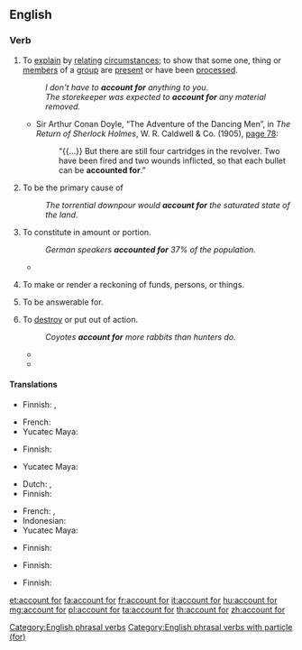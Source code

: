 ==English==

===Verb===
{{head|en|verb|phrasal verb|head=[[account]] [[for]]}}

# {{label|en|transitive}} To [[explain]] by [[relating]] [[circumstances]]; to show that some one, thing or [[members]] of a [[group]] are [[present]] or have been [[process]]ed.
#: ''I don't have to '''account for''' anything to you.''
#: ''The storekeeper was expected to '''account for''' any material removed.''
#* {{ante|1905}} Sir Arthur Conan Doyle, “The Adventure of the Dancing Men”, in ''The Return of Sherlock Holmes'', W. R. Caldwell & Co. (1905), [http://books.google.com/books?id=xgnTteuZ694C&pg=PA78&dq=accounted-for page 78]:
#*: “{{...}} But there are still four cartridges in the revolver. Two have been fired and two wounds inflicted, so that each bullet can be '''accounted for'''.”
# {{label|en|transitive}} To be the primary cause of
#: ''The torrential downpour would '''account for''' the saturated state of the land''.
# {{label|en|transitive}} To constitute in amount or portion.
#: ''German speakers '''accounted for''' 37% of the population.''
#* {{quote-news|title=Scientists monitoring return of wolves to Upper Pennisula|work=Chicago Tribune|date=Nov 15, 1992|passage=... and car strikes '''account for''' more than 50000, it's obvious the wolves' effect on the state's deer herd is so small as to be meaningless.}}
# {{label|en|transitive}} To make or render a reckoning of funds, persons, or things.
# {{label|en|transitive}} To be answerable for.
# {{label|en|transitive}} To [[destroy]] or put out of action.
#: ''Coyotes '''account for''' more rabbits than hunters do.''
#* {{quote-news|title=Check of Fortress, Liberator Raid At Lille Reveals High Enemy Loss|work=Hartford Courant|date=Oct 11|year=1942|passage=Allied Air Forces '''Account for''' 34 Axis Aircraft}}
#* {{quote-news|title=Jet Missile Downs Mig In Dogfight|work=The Bulletin|date=Feb 22|year=1972|passage=South Vietnamese counter-attacks helped '''account for''' 239 guerrillas reported killed in the 24 hours ending at 6 today, 86 of them in allied air attacks}}

====Translations====
{{trans-top|to explain by relating circumstances}}
* Finnish: {{t+|fi|selvittää}}, {{t+|fi|selittää}}
{{trans-mid}}
* French: {{t+|fr|expliquer}}
* Yucatec Maya: {{t|yua|tsoolik}}
{{trans-bottom}}

{{trans-top|to be the primary cause of}}
* Finnish: {{t+|fi|aiheuttaa}}
{{trans-mid}}
* Yucatec Maya: {{t|yua|tsoolik}}
{{trans-bottom}}

{{trans-top|to constitute in amount or portion}}
* Dutch: {{t|nl|tellen voor}}, {{t|nl|meetellen voor}}
* Finnish: {{t+|fi|olla}}
{{trans-mid}}
* French: {{t+|fr|représenter}}, {{t+|fr|constituer}}
* Indonesian: {{t|id|terhitung sekitar}}
* Yucatec Maya: {{t|yua|tsoolik}}
{{trans-bottom}}

{{trans-top|to make or render a reckoning of funds, persons, or things}}
* Finnish: {{t+|fi|tilittää}}
{{trans-mid}}
{{trans-bottom}}

{{trans-top|to be answerable for}}
* Finnish: {{t+|fi|vastata}}
{{trans-mid}}
{{trans-bottom}}

{{trans-top|military: to destroy or put out of action}}
* Finnish: {{t+|fi|tuhota}}
{{trans-mid}}
{{trans-bottom}}

[[Category:English phrasal verbs]]
[[Category:English phrasal verbs with particle (for)]]

[[et:account for]]
[[fa:account for]]
[[fr:account for]]
[[it:account for]]
[[hu:account for]]
[[mg:account for]]
[[pl:account for]]
[[ta:account for]]
[[th:account for]]
[[zh:account for]]